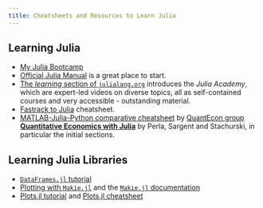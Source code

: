 ```yaml
---
title: Cheatsheets and Resources to Learn Julia
---
```


## Learning Julia

- [My Julia Bootcamp](https://floswald.github.io/julia-bootcamp/)
- [Official Julia Manual](https://docs.julialang.org/en/v1/manual/getting-started/) is a great place to start.
- [The *learning* section of `julialang.org`](https://julialang.org/learning/) introduces the *Julia Academy*, which are expert-led videos on diverse topics, all as self-contained courses and very accessible - outstanding material.
- [Fastrack to Julia](https://juliadocs.github.io/Julia-Cheat-Sheet/) cheatsheet.
- [MATLAB-Julia-Python comparative cheatsheet](https://cheatsheets.quantecon.org/) by [QuantEcon group](https://quantecon.org)
[**Quantitative Economics with Julia**](https://julia.quantecon.org/intro.html) by Perla, Sargent and Stachurski, in particular the initial sections.


## Learning Julia Libraries

- [`DataFrames.jl` tutorial](https://github.com/bkamins/Julia-DataFrames-Tutorial)
- [Plotting with `Makie.jl`](https://juliadatascience.io/DataVisualizationMakie) and the [`Makie.jl` documentation](https://makie.juliaplots.org/stable/)
- [Plots.jl tutorial](https://docs.juliaplots.org/latest/tutorial/) and [Plots.jl cheatsheet](https://github.com/sswatson/cheatsheets/blob/master/plotsjl-cheatsheet.pdf)
